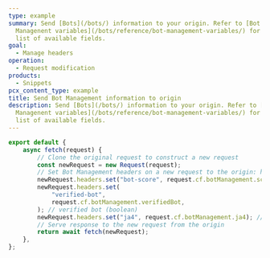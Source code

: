 ```yaml
---
type: example
summary: Send [Bots](/bots/) information to your origin. Refer to [Bot
  Managenent variables](/bots/reference/bot-management-variables/) for a full
  list of available fields.
goal:
  - Manage headers
operation:
  - Request modification
products:
  - Snippets
pcx_content_type: example
title: Send Bot Management information to origin
description: Send [Bots](/bots/) information to your origin. Refer to [Bot
  Managenent variables](/bots/reference/bot-management-variables/) for a full
  list of available fields.
---
```


```js
export default {
	async fetch(request) {
		// Clone the original request to construct a new request
		const newRequest = new Request(request);
		// Set Bot Management headers on a new request to the origin: https://developers.cloudflare.com/bots/reference/bot-management-variables/#workers-variables
		newRequest.headers.set("bot-score", request.cf.botManagement.score); // bot score (integer)
		newRequest.headers.set(
			"verified-bot",
			request.cf.botManagement.verifiedBot,
		); // verified bot (boolean)
		newRequest.headers.set("ja4", request.cf.botManagement.ja4); // JA4 fingerprint hash (string)
		// Serve response to the new request from the origin
		return await fetch(newRequest);
	},
};
```
